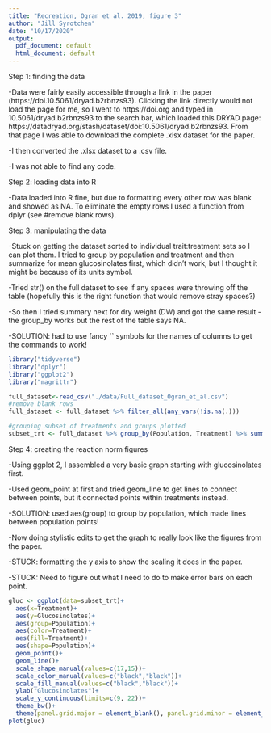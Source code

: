 ```yaml
---
title: "Recreation, Ogran et al. 2019, figure 3"
author: "Jill Syrotchen"
date: "10/17/2020"
output:
  pdf_document: default
  html_document: default
---
```


Step 1: finding the data

  -Data were fairly easily accessible through a link in the paper (https://doi.10.5061/dryad.b2rbnzs93). Clicking the link directly would not load the page for me, so I went to https://doi.org and typed in 10.5061/dryad.b2rbnzs93 to the search bar, which loaded this DRYAD page: https://datadryad.org/stash/dataset/doi:10.5061/dryad.b2rbnzs93. From that page I was able to download the complete .xlsx dataset for the paper.
  
  -I then converted the .xlsx dataset to a .csv file.
  
  -I was not able to find any code.
  
  
  
Step 2: loading data into R

  -Data loaded into R fine, but due to formatting every other row was blank and showed as NA. To eliminate the empty rows I used a function from dplyr (see #remove blank rows).
  
  
  
Step 3: manipulating the data
  
  -Stuck on getting the dataset sorted to individual trait:treatment sets so I can plot them. I tried to group by population and treatment and then summarize for mean glucosinolates first, which didn't work, but I thought it might be because of its units symbol. 
  
  -Tried str() on the full dataset to see if any spaces were throwing off the table (hopefully this is the right function that would remove stray spaces?)
  
  -So then I tried summary next for dry weight (DW) and got the same result - the group_by works but the rest of the table says NA.
  
  -SOLUTION: had to use fancy `` symbols for the names of columns to get the commands to work!
  
  

```r

library("tidyverse")
library("dplyr")
library("ggplot2")
library("magrittr")

full_dataset<-read_csv("./data/Full_dataset_Ogran_et_al.csv")
#remove blank rows
full_dataset <- full_dataset %>% filter_all(any_vars(!is.na(.)))

#grouping subset of treatments and groups plotted
subset_trt <- full_dataset %>% group_by(Population, Treatment) %>% summarize(Glucosinolates = mean(`Total glucosinolates (µmol/g DW)`, na.rm = TRUE), Trypsin_PI = mean(`Trypsin-PI (%)`, na.rm = TRUE), Trichome_density = mean(`Trichomes`, na.rm = TRUE), Bolting_time = mean(`Bolting time (days)`, na.rm = TRUE), Dry_weight = mean(`DW (g)`, na.rm = TRUE))


```
Step 4: creating the reaction norm figures

  -Using ggplot 2, I assembled a very basic graph starting with glucosinolates first. 
  
  -Used geom_point at first and tried geom_line to get lines to connect between points, but it connected points within treatments instead.
  
  -SOLUTION: used aes(group) to group by population, which made lines between population points!
  
  -Now doing stylistic edits to get the graph to really look like the figures from the paper. 
  
  -STUCK: formatting the y axis to show the scaling it does in the paper.
  
  -STUCK: Need to figure out what I need to do to make error bars on each point.
  
  
```r

gluc <- ggplot(data=subset_trt)+   
  aes(x=Treatment)+
  aes(y=Glucosinolates)+
  aes(group=Population)+
  aes(color=Treatment)+
  aes(fill=Treatment)+
  aes(shape=Population)+
  geom_point()+
  geom_line()+
  scale_shape_manual(values=c(17,15))+
  scale_color_manual(values=c("black","black"))+
  scale_fill_manual(values=c("black","black"))+
  ylab("Glucosinolates")+
  scale_y_continuous(limits=c(9, 22))+
  theme_bw()+
  theme(panel.grid.major = element_blank(), panel.grid.minor = element_blank())
plot(gluc)




```